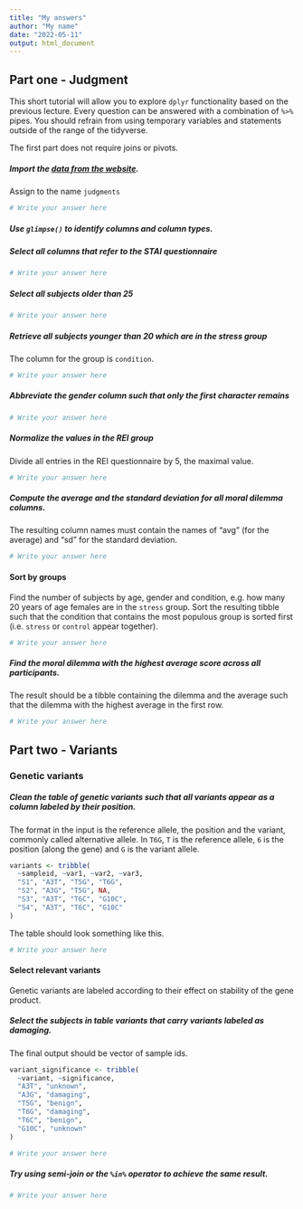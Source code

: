```yaml
---
title: "My answers"
author: "My name"
date: "2022-05-11"
output: html_document
---
```





## Part one - Judgment

This short tutorial will allow you to explore `dplyr` functionality based on the previous lecture. Every question can be answered with a combination of `%>%` pipes. You should refrain from using temporary variables and statements outside of the range of the tidyverse.  

The first part does not require joins or pivots.

##### Import the [data from the website](https://biostat2.uni.lu/practicals/data/judgments.tsv). 
Assign to the name `judgments`

```r
# Write your answer here
```


##### Use `glimpse()` to identify columns and column types.

##### Select all columns that refer to the STAI questionnaire

```r
# Write your answer here
```


##### Select all subjects older than 25

```r
# Write your answer here
```


##### Retrieve all subjects younger than 20 which are in the stress group
The column for the group is `condition`.

```r
# Write your answer here
```


##### Abbreviate the gender column such that only the first character remains

```r
# Write your answer here
```


##### Normalize the values in the REI group
Divide all entries in the REI questionnaire by 5, the maximal value.

```r
# Write your answer here
```


##### Compute the average and the standard deviation for all moral dilemma columns. 
The resulting column names must contain the names of "avg" (for the average) and "sd"
for the standard deviation. 

```r
# Write your answer here
```


#### Sort by groups

Find the number of subjects by age, gender and condition, e.g. how many 20 years of age females are in the `stress` group. 
Sort the resulting tibble such that the condition that contains the most populous group is sorted first (i.e. `stress` or `control` appear together). 

```r
# Write your answer here
```


##### Find the moral dilemma with the highest average score across all participants.

The result should be a tibble containing the dilemma and the average such that the dilemma with the highest average in the first row. 

```r
# Write your answer here
```



## Part two - Variants

### Genetic variants

##### Clean the table of genetic *variants* such that all variants appear as a column labeled by their position. 
The format in the input is the reference allele, the position and the variant, commonly called alternative allele. In `T6G`, `T` is the reference allele, `6` is the position (along the gene) and `G` is the variant allele. 
```r
variants <- tribble(
  ~sampleid, ~var1, ~var2, ~var3,
  "S1", "A3T", "T5G", "T6G",
  "S2", "A3G", "T5G", NA,
  "S3", "A3T", "T6C", "G10C",
  "S4", "A3T", "T6C", "G10C"
)

```

The table should look something like this.



```r
# Write your answer here
```


#### Select relevant variants

Genetic variants are labeled according to their effect on stability of the gene product.  

##### Select the subjects in table *variants* that carry variants labeled as *damaging*. 
The final output should be vector of sample ids.

```r
variant_significance <- tribble(
  ~variant, ~significance,
  "A3T", "unknown",
  "A3G", "damaging",
  "T5G", "benign",
  "T6G", "damaging",
  "T6C", "benign",
  "G10C", "unknown"
)
```

```r
# Write your answer here
```


##### Try using semi-join or the `%in%` operator to achieve the same result. {.bonus}

```r
# Write your answer here
```

